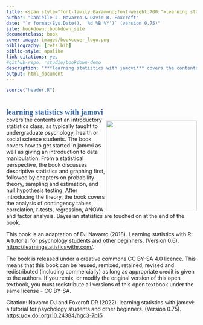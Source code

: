 ```yaml
---
title: <span style="font-family:Garamond;font-weight:700;">learning statistics with jamovi</span>
author: "Danielle J. Navarro & David R. Foxcroft"
date: "`r format(Sys.Date(), '%d %B %Y')` (version 0.75)"
site: bookdown::bookdown_site
documentclass: book
cover-image: images/bookcover_logo.png
bibliography: [refs.bib]
biblio-style: apalike
link-citations: yes
#github-repo: rstudio/bookdown-demo
description: "***learning statistics with jamovi*** covers the contents of an introductory statistics class, as typically taught to undergraduate psychology, health or social science students. The book covers how to get started in jamovi as well as giving an introduction to data manipulation. From a statistical perspective, the book discussuse descriptive statistics and graphing first, followed by chapters on probability theory, sampling and estimation, and null hypothesis testing. After introducing the theory, the book covers the analysis of contingency tables, correlation, *t*-tests, regression, ANOVA and factor analysis. Bayesian statistics are touched on at the end of the book."
output: html_document
---
```


```r
source("header.R")
```

# {-}
<div style= "float:right;position: relative; top: 20px;">
<img src="images/bookcover_original.png" style="width:240px;align:right;" />
</div>
<span style="font-family:Garamond;color:#3d6da9;font-weight:700;font-size:20px">learning statistics with jamovi</span> covers the contents of an introductory statistics class, as typically taught to undergraduate psychology, health or social science students. The book covers how to get started in jamovi as well as giving an introduction to data manipulation. From a statistical perspective, the book discusses descriptive statistics and graphing first, followed by chapters on probability theory, sampling and estimation, and null hypothesis testing. After introducing the theory, the book covers the analysis of contingency tables, correlation, *t*-tests, regression, ANOVA and factor analysis. Bayesian statistics are touched on at the end of the book.

This book is an adaptation of DJ Navarro (2018). Learning statistics with R: A tutorial for psychology students and other beginners. (Version 0.6). [https://learningstatisticswithr.com/](https://learningstatisticswithr.com/).

The book is released under a creative commons CC BY-SA 4.0 licence. This means that this book can be reused, remixed, retained, revised and redistributed (including commercially) as long as appropriate credit is given to the authors. If you remix, or modify the original version of this open textbook, you must redistribute all versions of this open textbook under the same license - CC BY-SA.

Citation: Navarro DJ and Foxcroft DR (2022). learning statistics with jamovi: a tutorial for psychology students and other beginners. (Version 0.75). [https://dx.doi.org/10.24384/hgc3-7p15](DOI: 10.24384/hgc3-7p15)





